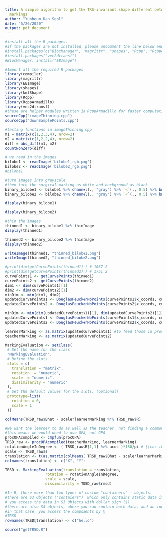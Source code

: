 ```yaml
---
title: A simple algorithm to get the TRS-invariant shape different between surgical
  markings
author: "Yunheum Dan Seol"
date: "5/26/2020"
output: pdf_document
---
```


```r
#install all the R packages.
#if the packages are not installed, please uncomment the line below and run it;
#install.packages(c("BiocManager", "magrittr", "shapes", "Rcpp", "RcppArmadillo", "kmlShape"))
#install.packages("vec2dtransf")
#BiocManager::install("EBImage")
```


```r
#Import all the required R packages.
library(compiler)
library(magrittr)
library(EBImage)
library(shapes)
library(kmlShape)
library(Rcpp)
library(RcppArmadillo)
library(vec2dtransf)
#these are helper modules written in RcppArmadillo for faster computation
sourceCpp("imageThinning.cpp")
sourceCpp("downSamplePoints.cpp")
```


```r
#testing functions in imageThinning.cpp
m1 = matrix(c(1,2,3,4), nrow=2)
m2 = matrix(c(1,2,2,4), nrow=2)
diff = abs_diff(m1, m2)
countNonZero(diff)
```


```r
# we read in the images
bilobe1 <- readImage('bilobe1_rgb.png')
bilobe2 <- readImage('bilobe2_rgb.png')
#bilobe1
```

```r
#turn images into grayscale
#then turn the surgical marking as white and background as black
binary_bilobe1 <- bilobe1 %>% channel(., "gray") %>% `<`(., 0.5) %>% bwlabel(.)
binary_bilobe2 <- bilobe2 %>% channel(., "gray") %>% `<`(., 0.5) %>% bwlabel(.)

```
```r
display(binary_bilobe1)
```

```r
display(binary_bilobe2)
```

```r
#thin the images
thinned1 <- binary_bilobe1 %>% thinImage
display(thinned1)
```


```r
thinned2 <- binary_bilobe2 %>% thinImage
display(thinned2)
```

```r
writeImage(thinned1, "thinned_bilobe1.png")
writeImage(thinned2, "thinned_bilobe2.png")
```

```r
#print(dim(getCurvePoints(thinned1))) # 1037 2
#print(dim(getCurvePoints(thinned2))) # 1751 2
curvePoints1 <- getCurvePoints(thinned1)
curvePoints2 <- getCurvePoints(thinned2)
dim1 <- dim(curvePoints1)[1]
dim2 <- dim(curvePoints2)[1]
minDim <- min(dim1, dim2)
updatedCurvePoints1 <- DouglasPeuckerNbPoints(curvePoints1$x_coords, curvePoints1$y_coords, minDim)
updatedCurvePoints2 <- DouglasPeuckerNbPoints(curvePoints2$x_coords, curvePoints2$y_coords, minDim)

minDim <- min(dim(updatedCurvePoints1)[1], dim(updatedCurvePoints2)[1])
updatedCurvePoints1 <- DouglasPeuckerNbPoints(curvePoints1$x_coords, curvePoints1$y_coords, minDim)
updatedCurvePoints2 <- DouglasPeuckerNbPoints(curvePoints2$x_coords, curvePoints2$y_coords, minDim)


```


```r
learnerMarking <- as.matrix(updatedCurvePoints1) #to feed those in procGPA()
teacherMarking <- as.matrix(updatedCurvePoints2)

```

```r
MarkingEvaluation <- setClass(
 # Set the name for the class
 "MarkingEvaluation",
 # Define the slots
 slots = c(
   translation = "matrix",
   rotation  = "numeric",
   scale  = "numeric",
   dissimilarity = "numeric"
 ),
 # Set the default values for the slots. (optional)
 prototype=list(
   rotation = 0,
   scale = 1
 ))
```


```r
colMeans(TRSD_raw$Bhat - scale*learnerMarking %*% TRSD_raw$R)
```


```r
#we want the learner to do as well as the teacher, not finding a common mean shape
#this means we would need to use OPA, not GPA
procOPAcompiled <- cmpfun(procOPA)
TRSD_raw <- procOPAcompiled(teacherMarking, learnerMarking)
rotationAngleInDegree <- ( TRSD_raw$R[1,1] %>% acos )*180/pi # [[cos theta, sin theta], [-sin theta, cos theta]]
scale <- TRSD_raw$s
translation <- t(as.matrix(colMeans( TRSD_raw$Bhat - scale*learnerMarking %*% TRSD_raw$R)))
colnames(translation) <- c("X", "Y")

TRSD <- MarkingEvaluation(translation = translation,
                  rotation = rotationAngleInDegree,
                  scale = scale,
                  dissimilarity = TRSD_raw$rmsd)

```
```r
#In R, there more than two types of custom "containers" - objects.
#there are S3 Objects ("contaiers"), which only contains static data itself.
# you access the data in S3 Objects with dollar sign ($)
#there are also S4 objects, where you can contain both data, and an inner function you can do something with the data it contains
#in that case, you access the components by @
#TRSD
rownames(TRSD@translation) <- c("hello")
```


```r
source("getTRSD.R")
```

